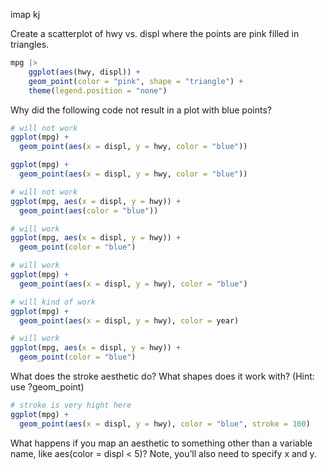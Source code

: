imap kj <Esc>

Create a scatterplot of hwy vs. displ where the points are pink filled in triangles.

```r
mpg |> 
    ggplot(aes(hwy, displ)) +
    geom_point(color = "pink", shape = "triangle") +
    theme(legend.position = "none")
```

Why did the following code not result in a plot with blue points?

```r
# will not work
ggplot(mpg) + 
  geom_point(aes(x = displ, y = hwy, color = "blue"))

ggplot(mpg) + 
  geom_point(aes(x = displ, y = hwy, color = "blue"))

# will not work
ggplot(mpg, aes(x = displ, y = hwy)) +
  geom_point(aes(color = "blue"))

# will work
ggplot(mpg, aes(x = displ, y = hwy)) +
  geom_point(color = "blue")

# will work
ggplot(mpg) + 
  geom_point(aes(x = displ, y = hwy), color = "blue")

# will kind of work 
ggplot(mpg) + 
  geom_point(aes(x = displ, y = hwy), color = year)

# will work
ggplot(mpg, aes(x = displ, y = hwy)) + 
  geom_point(color = "blue")


```

What does the stroke aesthetic do? What shapes does it work with? (Hint: use ?geom_point)

```r
# stroke is very hight here
ggplot(mpg) + 
  geom_point(aes(x = displ, y = hwy), color = "blue", stroke = 100)
```

What happens if you map an aesthetic to something other than a variable name, like aes(color = displ \< 5)? Note, you’ll also need to specify x and y.

```r

```

```r

```
